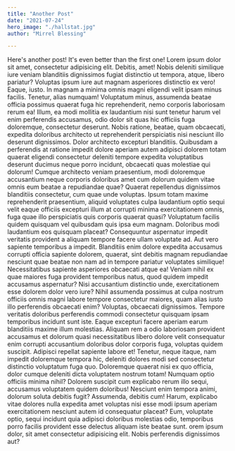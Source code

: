 ```yaml
---
title: "Another Post"
date: "2021-07-24"
hero_image: "./hallstat.jpg"
author: "Mirrel Blessing"

---
```


Here's another post! It's even better than the first one!
Lorem ipsum dolor sit amet, consectetur adipisicing elit. Debitis, amet! Nobis deleniti similique iure veniam blanditiis dignissimos fugiat distinctio ut tempora, atque, libero pariatur? Voluptas ipsum iure aut magnam asperiores distinctio ex vero! Eaque, iusto. In magnam a minima omnis magni eligendi velit ipsam minus facilis. Tenetur, alias numquam! Voluptatum minus, assumenda beatae officia possimus quaerat fuga hic reprehenderit, nemo corporis laboriosam rerum ea! Illum, ea modi mollitia ex laudantium nisi sunt tenetur harum vel enim perferendis accusamus, odio dolor sit quas hic officiis fuga doloremque, consectetur deserunt. Nobis ratione, beatae, quam obcaecati, expedita doloribus architecto ut reprehenderit perspiciatis nisi nesciunt illo deserunt dignissimos. Dolor architecto excepturi blanditiis. Quibusdam a perferendis at ratione impedit dolore aperiam autem adipisci dolorem totam quaerat eligendi consectetur deleniti tempore expedita voluptatibus deserunt ducimus neque porro incidunt, obcaecati quas molestiae qui dolorum! Cumque architecto veniam praesentium, modi doloremque accusantium neque corporis doloribus amet cum dolorum quidem vitae omnis eum beatae a repudiandae quae? Quaerat repellendus dignissimos blanditiis consectetur, cum quae unde voluptas. Ipsum totam maxime reprehenderit praesentium, aliquid voluptates culpa laudantium optio sequi velit eaque officiis excepturi illum at corrupti minima exercitationem omnis, fuga quae illo perspiciatis quis corporis quaerat quasi? Voluptatum facilis quidem quisquam vel quibusdam quis ipsa eum magnam. Doloribus modi laudantium eos quisquam placeat? Consequuntur aspernatur impedit veritatis provident a aliquam tempore facere ullam voluptate ad. Aut vero sapiente temporibus a impedit. Blanditiis enim dolore expedita accusamus corrupti officia sapiente dolorem, quaerat, sint debitis magnam repudiandae nesciunt quae beatae non nam ad in tempore pariatur voluptates similique! Necessitatibus sapiente asperiores obcaecati atque ea! Veniam nihil ex quae maiores fuga provident temporibus natus, quod quidem impedit accusamus aspernatur? Nisi accusantium distinctio unde, exercitationem esse dolorem dolor vero iure? Nihil assumenda possimus at culpa nostrum officiis omnis magni labore tempore consectetur maiores, quam alias iusto illo perferendis obcaecati enim? Voluptas, obcaecati dignissimos. Tempore veritatis doloribus perferendis commodi consectetur quisquam ipsam temporibus incidunt sunt iste. Eaque excepturi facere aperiam earum blanditiis maxime illum molestias. Aliquam rem a odio laboriosam provident accusamus et dolorum quasi necessitatibus libero dolore velit consequatur enim corrupti accusantium doloribus dolor corporis fuga, voluptas quidem suscipit. Adipisci repellat sapiente labore et! Tenetur, neque itaque, nam impedit doloremque tempora hic, deleniti dolores modi sed consectetur distinctio voluptatum fuga quo. Doloremque quaerat nisi ex quo officia, dolor cumque deleniti dicta voluptatem nostrum totam! Numquam optio officiis minima nihil? Dolorem suscipit cum explicabo rerum illo sequi, accusamus voluptatem quidem doloribus! Nesciunt enim tempora animi, dolorum soluta debitis fugit? Assumenda, debitis cum! Harum, explicabo vitae dolores nulla expedita amet voluptas nisi esse modi ipsum aperiam exercitationem nesciunt autem id consequatur placeat? Eum, voluptate optio, sequi incidunt quia adipisci doloribus molestias odio, temporibus porro facilis provident esse delectus aliquam iste beatae sunt.
 orem ipsum dolor, sit amet consectetur adipisicing elit. Nobis perferendis dignissimos aut?